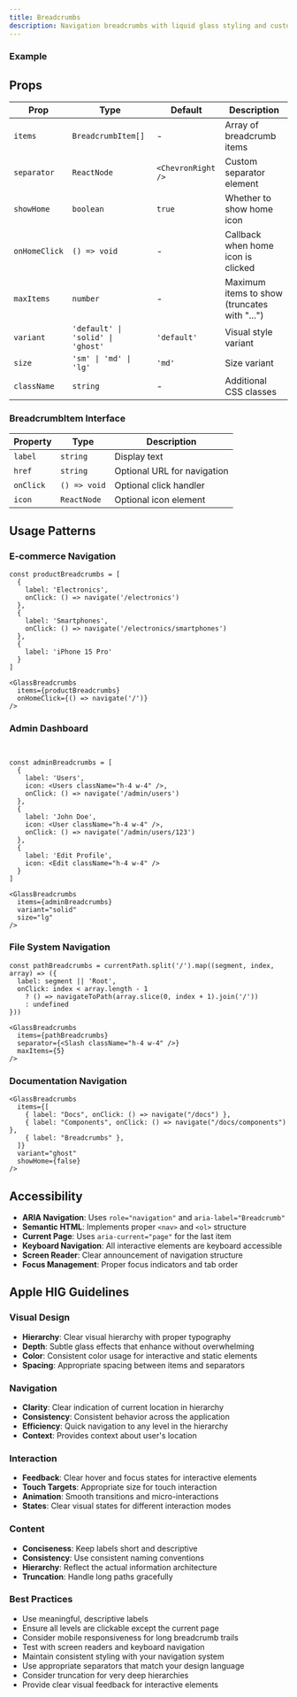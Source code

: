 ```yaml
---
title: Breadcrumbs
description: Navigation breadcrumbs with liquid glass styling and customizable separators.
---
```



### Example

<BreadcrumbsExample />

## Props

| Prop          | Type                              | Default            | Description                                  |
| ------------- | --------------------------------- | ------------------ | -------------------------------------------- |
| `items`       | `BreadcrumbItem[]`                | -                  | Array of breadcrumb items                    |
| `separator`   | `ReactNode`                       | `<ChevronRight />` | Custom separator element                     |
| `showHome`    | `boolean`                         | `true`             | Whether to show home icon                    |
| `onHomeClick` | `() => void`                      | -                  | Callback when home icon is clicked           |
| `maxItems`    | `number`                          | -                  | Maximum items to show (truncates with "...") |
| `variant`     | `'default' \| 'solid' \| 'ghost'` | `'default'`        | Visual style variant                         |
| `size`        | `'sm' \| 'md' \| 'lg'`            | `'md'`             | Size variant                                 |
| `className`   | `string`                          | -                  | Additional CSS classes                       |

### BreadcrumbItem Interface

| Property  | Type         | Description                 |
| --------- | ------------ | --------------------------- |
| `label`   | `string`     | Display text                |
| `href`    | `string`     | Optional URL for navigation |
| `onClick` | `() => void` | Optional click handler      |
| `icon`    | `ReactNode`  | Optional icon element       |

## Usage Patterns

### E-commerce Navigation

```tsx
const productBreadcrumbs = [
  {
    label: 'Electronics',
    onClick: () => navigate('/electronics')
  },
  {
    label: 'Smartphones',
    onClick: () => navigate('/electronics/smartphones')
  },
  {
    label: 'iPhone 15 Pro'
  }
]

<GlassBreadcrumbs
  items={productBreadcrumbs}
  onHomeClick={() => navigate('/')}
/>
```

### Admin Dashboard

```tsx


const adminBreadcrumbs = [
  {
    label: 'Users',
    icon: <Users className="h-4 w-4" />,
    onClick: () => navigate('/admin/users')
  },
  {
    label: 'John Doe',
    icon: <User className="h-4 w-4" />,
    onClick: () => navigate('/admin/users/123')
  },
  {
    label: 'Edit Profile',
    icon: <Edit className="h-4 w-4" />
  }
]

<GlassBreadcrumbs
  items={adminBreadcrumbs}
  variant="solid"
  size="lg"
/>
```

### File System Navigation

```tsx
const pathBreadcrumbs = currentPath.split('/').map((segment, index, array) => ({
  label: segment || 'Root',
  onClick: index < array.length - 1
    ? () => navigateToPath(array.slice(0, index + 1).join('/'))
    : undefined
}))

<GlassBreadcrumbs
  items={pathBreadcrumbs}
  separator={<Slash className="h-4 w-4" />}
  maxItems={5}
/>
```

### Documentation Navigation

```tsx
<GlassBreadcrumbs
  items={[
    { label: "Docs", onClick: () => navigate("/docs") },
    { label: "Components", onClick: () => navigate("/docs/components") },
    { label: "Breadcrumbs" },
  ]}
  variant="ghost"
  showHome={false}
/>
```

## Accessibility

- **ARIA Navigation**: Uses `role="navigation"` and `aria-label="Breadcrumb"`
- **Semantic HTML**: Implements proper `<nav>` and `<ol>` structure
- **Current Page**: Uses `aria-current="page"` for the last item
- **Keyboard Navigation**: All interactive elements are keyboard accessible
- **Screen Reader**: Clear announcement of navigation structure
- **Focus Management**: Proper focus indicators and tab order

## Apple HIG Guidelines

### Visual Design

- **Hierarchy**: Clear visual hierarchy with proper typography
- **Depth**: Subtle glass effects that enhance without overwhelming
- **Color**: Consistent color usage for interactive and static elements
- **Spacing**: Appropriate spacing between items and separators

### Navigation

- **Clarity**: Clear indication of current location in hierarchy
- **Consistency**: Consistent behavior across the application
- **Efficiency**: Quick navigation to any level in the hierarchy
- **Context**: Provides context about user's location

### Interaction

- **Feedback**: Clear hover and focus states for interactive elements
- **Touch Targets**: Appropriate size for touch interaction
- **Animation**: Smooth transitions and micro-interactions
- **States**: Clear visual states for different interaction modes

### Content

- **Conciseness**: Keep labels short and descriptive
- **Consistency**: Use consistent naming conventions
- **Hierarchy**: Reflect the actual information architecture
- **Truncation**: Handle long paths gracefully

### Best Practices

- Use meaningful, descriptive labels
- Ensure all levels are clickable except the current page
- Consider mobile responsiveness for long breadcrumb trails
- Test with screen readers and keyboard navigation
- Maintain consistent styling with your navigation system
- Use appropriate separators that match your design language
- Consider truncation for very deep hierarchies
- Provide clear visual feedback for interactive elements
